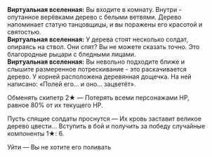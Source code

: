 {{Диалог Начало}}
:'''Виртуальная вселенная:''' Вы входите в комнату. Внутри - опутанное верёвками дерево с белыми ветвями. Дерево напоминает статую танцовщицы, и вы поражены его красотой и святостью.
:'''Виртуальная вселенная:''' У дерева стоят несколько солдат, опираясь на ствол. Они спят? Вы не можете сказать точно. Это благородные рыцари с бледными лицами.
:'''Виртуальная вселенная:''' Вы невольно подходите ближе и слышите размеренное потрескивание - это раскачивается дерево. У корней расположена деревянная дощечка. На ней написано: «Полей его... и оно... зацветёт».
:{{Диалог|Звезда}} Обменять скипетр 2★ &mdash; Потерять всеми персонажами НР, равное 80% от их текущего НР.
:{{Диалог|Звезда}} Пусть спящие солдаты проснутся &mdash; Их кровь заставит великое дерево цвести... Вступить в бой и получить за победу случайные компоненты 1★: 6.
:{{Диалог|Звезда}} Уйти &mdash; Вы не хотите его поливать
{{Диалог Конец}}